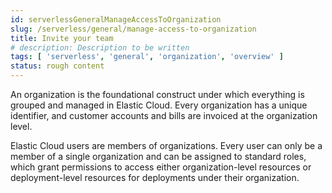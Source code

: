 ```yaml
---
id: serverlessGeneralManageAccessToOrganization
slug: /serverless/general/manage-access-to-organization
title: Invite your team
# description: Description to be written
tags: [ 'serverless', 'general', 'organization', 'overview' ]
status: rough content
---
```



<RoughContent />

An organization is the foundational construct under which everything is grouped and managed in Elastic Cloud. Every organization has a unique identifier, and customer accounts and bills are invoiced at the organization level. 

Elastic Cloud users are members of organizations. Every user can only be a member of a single organization and can be assigned to standard roles, which grant permissions to access either organization-level resources or deployment-level resources for deployments under their organization.
